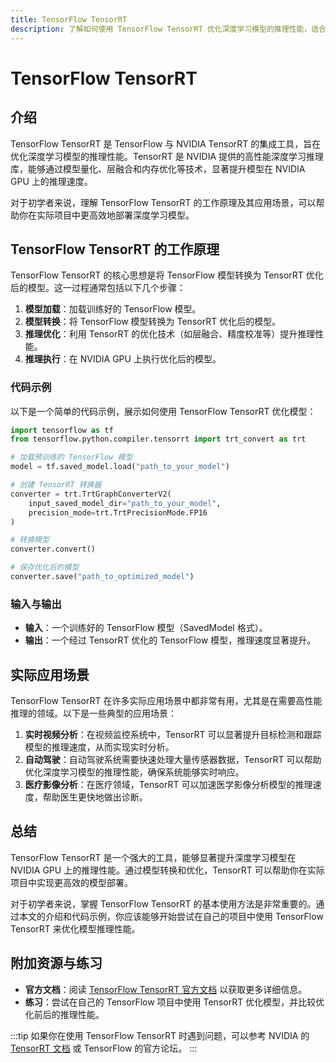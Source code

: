 ```yaml
---
title: TensorFlow TensorRT
description: 了解如何使用 TensorFlow TensorRT 优化深度学习模型的推理性能，适合初学者。
---
```


# TensorFlow TensorRT

## 介绍

TensorFlow TensorRT 是 TensorFlow 与 NVIDIA TensorRT 的集成工具，旨在优化深度学习模型的推理性能。TensorRT 是 NVIDIA 提供的高性能深度学习推理库，能够通过模型量化、层融合和内存优化等技术，显著提升模型在 NVIDIA GPU 上的推理速度。

对于初学者来说，理解 TensorFlow TensorRT 的工作原理及其应用场景，可以帮助你在实际项目中更高效地部署深度学习模型。

## TensorFlow TensorRT 的工作原理

TensorFlow TensorRT 的核心思想是将 TensorFlow 模型转换为 TensorRT 优化后的模型。这一过程通常包括以下几个步骤：

1. **模型加载**：加载训练好的 TensorFlow 模型。
2. **模型转换**：将 TensorFlow 模型转换为 TensorRT 优化后的模型。
3. **推理优化**：利用 TensorRT 的优化技术（如层融合、精度校准等）提升推理性能。
4. **推理执行**：在 NVIDIA GPU 上执行优化后的模型。

### 代码示例

以下是一个简单的代码示例，展示如何使用 TensorFlow TensorRT 优化模型：

```python
import tensorflow as tf
from tensorflow.python.compiler.tensorrt import trt_convert as trt

# 加载预训练的 TensorFlow 模型
model = tf.saved_model.load("path_to_your_model")

# 创建 TensorRT 转换器
converter = trt.TrtGraphConverterV2(
    input_saved_model_dir="path_to_your_model",
    precision_mode=trt.TrtPrecisionMode.FP16
)

# 转换模型
converter.convert()

# 保存优化后的模型
converter.save("path_to_optimized_model")
```

### 输入与输出

- **输入**：一个训练好的 TensorFlow 模型（SavedModel 格式）。
- **输出**：一个经过 TensorRT 优化的 TensorFlow 模型，推理速度显著提升。

## 实际应用场景

TensorFlow TensorRT 在许多实际应用场景中都非常有用，尤其是在需要高性能推理的领域。以下是一些典型的应用场景：

1. **实时视频分析**：在视频监控系统中，TensorRT 可以显著提升目标检测和跟踪模型的推理速度，从而实现实时分析。
2. **自动驾驶**：自动驾驶系统需要快速处理大量传感器数据，TensorRT 可以帮助优化深度学习模型的推理性能，确保系统能够实时响应。
3. **医疗影像分析**：在医疗领域，TensorRT 可以加速医学影像分析模型的推理速度，帮助医生更快地做出诊断。

## 总结

TensorFlow TensorRT 是一个强大的工具，能够显著提升深度学习模型在 NVIDIA GPU 上的推理性能。通过模型转换和优化，TensorRT 可以帮助你在实际项目中实现更高效的模型部署。

对于初学者来说，掌握 TensorFlow TensorRT 的基本使用方法是非常重要的。通过本文的介绍和代码示例，你应该能够开始尝试在自己的项目中使用 TensorFlow TensorRT 来优化模型推理性能。

## 附加资源与练习

- **官方文档**：阅读 [TensorFlow TensorRT 官方文档](https://www.tensorflow.org/guide/tensorrt) 以获取更多详细信息。
- **练习**：尝试在自己的 TensorFlow 项目中使用 TensorRT 优化模型，并比较优化前后的推理性能。

:::tip
如果你在使用 TensorFlow TensorRT 时遇到问题，可以参考 NVIDIA 的 [TensorRT 文档](https://docs.nvidia.com/deeplearning/tensorrt/) 或 TensorFlow 的官方论坛。
:::